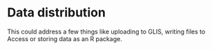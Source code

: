 # Data distribution

This could address a few things like uploading to GLIS, writing files to Access or storing data as an R package.

